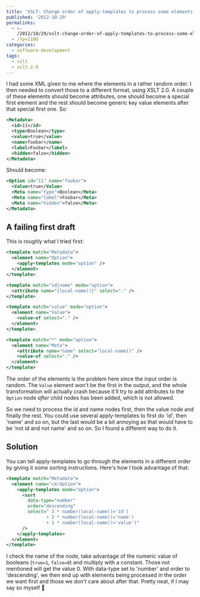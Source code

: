 ---
title: 'XSLT: Change order of apply-templates to process some elements before others'
published: '2012-10-29'
permalinks:
  - >-
    /2012/10/29/xslt-change-order-of-apply-templates-to-process-some-elements-before-others/
  - /?p=2100
categories:
  - software-development
tags:
  - xslt
  - xslt-2-0
---

I had some XML given to me where the elements in a rather random order. I then needed to convert those to a different format, using XSLT 2.0. A couple of these elements should become attributes, one should become a special first element and the rest should become generic key value elements after that special first one. So:

```xml
<Metadata>
  <id>11</id>
  <type>Boolean</type>
  <value>true</value>
  <name>foobar</name>
  <label>Foobar</label>
  <hidden>false</hidden>
</Metadata>
```

Should become:

```xml
<Option id="11" name="foobar">
  <Value>true</Value>
  <Meta name="type">Boolean</Meta>
  <Meta name="label">Foobar</Meta>
  <Meta name="hidden">false</Meta>
</Metadata>
```

## A failing first draft

This is roughly what I tried first:

```xml
<template match="Metadata">
  <element name="Option">
    <apply-templates mode="option" />
  </element>
</template>

<template match="id|name" mode="option">
  <attribute name="{local-name()}" select="." />
</template>

<template match="value" mode="option">
  <element name="Value">
    <value-of select="." />
  </element>
</template>

<template match="*" mode="option">
  <element name="Meta">
    <attribute name="name" select="local-name()" />
    <value-of select="." />
  </element>
</template>
```

The order of the elements is the problem here since the input order is random. The `Value` element won't be the first in the output, and the whole transformation will actually crash because it'll try to add attributes to the `Option` node <em>after</em> child nodes has been added, which is not allowed.

So we need to process the id and name nodes first, then the value node and finally the rest. You could use several apply-templates to first do 'id', then 'name' and so on, but the last would be a bit annoying as that would have to be 'not id and not name' and so on. So I found a different way to do it.

## Solution

You can tell apply-templates to go through the elements in a different order by giving it some sorting instructions. Here's how I took advantage of that:

```xml
<template match="Metadata">
  <element name="cm:Option">
    <apply-templates mode="option">
      <sort
        data-type="number"
        order="descending"
        select=" 3 * number(local-name()='id')
               + 2 * number(local-name()='name')
               + 1 * number(local-name()='value')"
      />
    </apply-templates>
  </element>
</template>
```

I check the name of the node, take advantage of the numeric value of booleans (`true=1`, `false=0`) and multiply with a constant. Those not mentioned will get the value 0. With data-type set to 'number' and order to 'descending', we then end up with elements being processed in the order we want first and those we don't care about after that. Pretty neat, if I may say so myself 🙂
